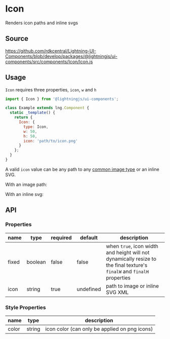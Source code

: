 
# Icon

Renders icon paths and inline svgs

## Source

https://github.com/rdkcentral/Lightning-UI-Components/blob/develop/packages/@lightningjs/ui-components/src/components/Icon/Icon.js

## Usage

`Icon` requires three properties, `icon`, `w` and `h`

```js
import { Icon } from '@lightningjs/ui-components';

class Example extends lng.Component {
  static _template() {
    return {
      Icon: {
        type: Icon,
        w: 50,
        h: 50,
        icon: 'path/to/icon.png'
      }
    };
  }
}
```

A valid `icon` value can be any path to any [common image type](https://developer.mozilla.org/en-US/docs/Web/Media/Formats/Image_types) or an inline SVG.

With an image path:

<Canvas>
  <Story id="foundations-icon--png" />
</Canvas>

With an inline svg:

<Canvas>
  <Story id="foundations-icon--svg" />
</Canvas>

## API

### Properties

| name  | type    | required | default   | description                                                                                                            |
| ----- | ------- | -------- | --------- | ---------------------------------------------------------------------------------------------------------------------- |
| fixed | boolean | false    | false     | when `true`, icon width and height will not dynamically resize to the final texture's `finalW` and `finalH` properties |
| icon  | string  | true     | undefined | path to image or inline SVG XML                                                                                        |

### Style Properties

| name  | type   | description                                   |
| ----- | ------ | --------------------------------------------- |
| color | string | icon color (can only be applied on png icons) |
